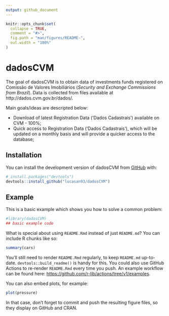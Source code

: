 ```yaml
---
output: github_document
---
```


<!-- README.md is generated from README.Rmd. Please edit that file -->

```r
knitr::opts_chunk$set(
  collapse = TRUE,
  comment = "#>",
  fig.path = "man/figures/README-",
  out.width = "100%"
)
```

# dadosCVM

<!-- badges: start -->
<!-- badges: end -->

The goal of dadosCVM is to obtain data of investments funds registered on Comissão de Valores Imobiliários (_Security and Exchange Commissions from Brazil_). Data is collected from files available at http://dados.cvm.gov.br/dados/. 

Main goals/ideas are descripted below:

  - Download of latest Registration Data ('Dados Cadastrais') available on CVM - 100%;
  - Quick access to Registration Data ('Dados Cadastrais'), which will be updated on a monthly basis and will provide a quicker access to the database;


## Installation

You can install the development version of dadosCVM from [GitHub](https://github.com/) with:

``` r
# install.packages("devtools")
devtools::install_github("lucasan93/dadosCVM")
```

## Example

This is a basic example which shows you how to solve a common problem:

```r
#library(dadosCVM)
## basic example code
```

What is special about using `README.Rmd` instead of just `README.md`? You can include R chunks like so:

```r
summary(cars)
```

You'll still need to render `README.Rmd` regularly, to keep `README.md` up-to-date. `devtools::build_readme()` is handy for this. You could also use GitHub Actions to re-render `README.Rmd` every time you push. An example workflow can be found here: <https://github.com/r-lib/actions/tree/v1/examples>.

You can also embed plots, for example:

```r
plot(pressure)
```

In that case, don't forget to commit and push the resulting figure files, so they display on GitHub and CRAN.
